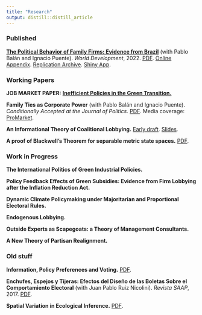 ```yaml
---
title: "Research"
output: distill::distill_article
---
```


### Published

[**The Political Behavior of Family Firms: Evidence from Brazil**](https://www.sciencedirect.com/science/article/abs/pii/S0305750X21003624) (with Pablo Balán and Ignacio Puente). *World Development*, 2022. [PDF](files/WD.pdf). [Online Appendix](files/WD_online_appendix.pdf). [Replication Archive](files/WD_replication.zip). [Shiny App](https://familyfirms.shinyapps.io/contributions/).

### Working Papers

**JOB MARKET PAPER:** [**Inefficient Policies in the Green Transition.**](files/jmp.pdf)

**Family Ties as Corporate Power** (with Pablo Balán and Ignacio Puente). *Conditionally Accepted at the Journal of Politics*. [PDF](https://www.chicagobooth.edu/-/media/research/stigler/pdfs/workingpapers/330bdpstiglerwp.pdf). Media coverage: [ProMarket](https://www.promarket.org/2023/07/24/family-ties-as-corporate-power/).

**An Informational Theory of Coalitional Lobbying.** [Early draft](files/collectivelobby.pdf). [Slides](files/coalitions_presentation.pdf).

**A proof of Blackwell's Theorem for separable metric state spaces.** [PDF](files/blackwell_new.pdf).

### Work in Progress

**The International Politics of Green Industrial Policies.**

**Policy Feedback Effects of Green Subsidies: Evidence from Firm Lobbying after the Inflation Reduction Act.**

**Dynamic Climate Policymaking under Majoritarian and Proportional Electoral Rules.**

**Endogenous Lobbying.**

**Outside Experts as Scapegoats: a Theory of Management Consultants.**

**A New Theory of Partisan Realignment.**


### Old stuff

**Information, Policy Preferences and Voting.** [PDF](files/infoandpolicy.pdf).

**Enchufes, Espejos y Tijeras: Efectos del Diseño de las Boletas Sobre el Comportamiento Electoral** (with Juan Pablo Ruiz Nicolini). *Revista SAAP*, 2017. [PDF](files/Enchufes_espejos_y_tijeras.pdf).

**Spatial Variation in Ecological Inference.** [PDF](files/spatial_eco_inf.pdf).